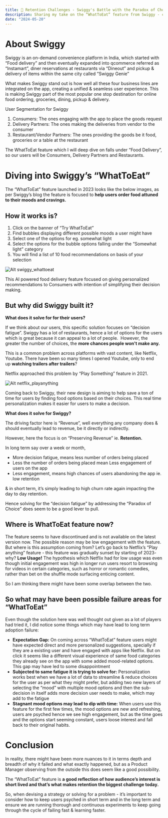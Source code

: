 ```yaml
---
title: 🚀 Retention Challenges - Swiggy's Battle with the Paradox of Choice
description: Sharing my take on the “WhatToEat” feature from Swiggy - covering the thought process around what problem this feature is solving for & which business metric it might be driving.
date: "2024-05-20"
---
```


# **About Swiggy**

Swiggy is an on-demand convenience platform in India, which started with “Food delivery” and then eventually expanded into qcommerce referred as “Instamart”, diner reservations at restaurants via “Dineout” and pickup & delivery of items within the same city called “Swiggy Genie”

What makes Swiggy stand out is how well all these four business lines are integrated on the app, creating a unified & seamless user experience. This is making Swiggy part of the most popular one stop destination for online food ordering, groceries, dining, pickup & delivery.

User Segmentation for Swiggy

1. Consumers: The ones engaging with the app to place the goods request
2. Delivery Partners: The ones making the deliveries from vendor to the consumer
3. Restaurant/Vendor Partners: The ones providing the goods be it food, groceries or a table at the restaurant

The WhatToEat feature which I will deep dive on falls under “Food Delivery”, so our users will be Consumers, Delivery Partners and Restaurants.

# Diving into **Swiggy’s “WhatToEat”**

The “WhatToEat” feature launched in 2023 looks like the below images, as per Swiggy’s blog the feature is focused to **help users order food attuned to their moods and cravings.**

## **How it works is?**

1. Click on the banner of “Try WhatToEat”
2. Find bubbles displaying different possible moods a user might have 
3. Select one of the options for eg. somewhat light
4. Select the options for the bubble options falling under the “Somewhat light” category
5. You will find a list of 10 food recommendations on basis of your selection

![Alt swiggy_whattoeat](../../assets/swiggy_whattoeat.png)

This AI powered food delivery feature focused on giving personalized recommendations to Consumers with intention of simplifying their decision making.

## **But why did Swiggy built it?**

**What does it solve for for their users?** 

If we think about our users, this specific solution focuses on “decision fatigue”. Swiggy has a lot of restaurants, hence a lot of options for the users which is great because it can appeal to a lot of people.  However, the greater the number of choices, the **more chances people won't make any.**

This is a common problem across platforms with vast content, like Netflix, Youtube. There have been so many times I opened Youtube, only to end up **watching trailers after trailers**?

Netflix approached this problem by “Play Something” feature in 2021.

![Alt netflix_playanything](../../assets/netflix_playanything.png)

Coming back to Swiggy, their new design is aiming to help save a ton of time for users by finding food options based on their choices. This real time personalization makes it easier for users to make a decision. 

**What does it solve for Swiggy?**

The driving factor here is “Revenue”, well everything any company does & should eventually lead to revenue, be it directly or indirectly. 

However, here the focus is on “Preserving Revenue” ie. **Retention.** 

In long term say over a week or month,

- More decision fatigue, means less number of orders being placed
- Less the number of orders being placed mean Less engagement of users on the app
- Less engagement, means high chances of users abandoning the app ie. low retention

& in short term, it’s simply leading to high churn rate again impacting the day to day retention.

Hence solving for the “decision fatigue” by addressing the “Paradox of Choice” does seem to be a good lever to pull.

## **Where is WhatToEat feature now?**

The feature seems to have discontinued and is not available on the latest version now. The possible reason may be low engagement with the feature. But where is this assumption coming from? Let’s go back to Netflix’s “Play anything” feature - this feature was gradually sunset by starting of 2023- why? **Low Usage!** 
The hypothesis which Netflix had for low usage was even though initial engagement was high in longer run users resort to  browsing for videos in certain categories, such as horror or romantic comedies, rather than bet on the shuffle mode surfacing enticing content. 

So I am thinking there might have been some overlap between the two.

## **So what may have been possible failure areas for “WhatToEat”**

Even though the solution here was well thought out given as a lot of players had tried it, 
I did notice some things which may have lead to long term adoption failure:

- **Expectation Gap:** On coming across “WhatToEat” feature users might have expected direct and more personalized suggestions, specially if they are a existing user and have engaged with apps like Netflix. But on click it seems like a different visual experience of same food categories they already see on the app with some added mood-related options. This gap may have led to some disappointment
- **Subjected to same fatigue it is trying to solve for:** Personalization works best when we have a lot of data to streamline & reduce choices for the user as per what they might prefer, but adding two new layers of selecting the “mood” with multiple mood options and then the sub-decision in itself adds more decision user needs to make, which may add to the fatigue
- **Stagnant mood options may lead to dip with time:** When users use this feature for the first few times, the mood options are new and refreshing, users are psyched hence we see high engagement, but as the time goes and the options start seeming constant, users loose interest and fall back to their original habits.

# Conclusion

In reality, there might have been more nuances to it in terms depth and breadth of why it failed and what exactly happened, but as a Product Manager observing from the outside this does seem like a good possibility. 

The “WhatToEat” feature is **a good reflection of how audience’s interest is short lived and that’s what makes retention the biggest challenge today.**

So, when devising a strategy or solving for a problem - it’s important to consider how to keep users psyched in short term and in the long term and ensure we are running thorough and continuous experiments to keep going through the cycle of failing fast & learning faster.